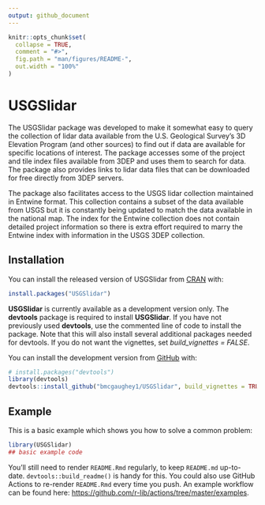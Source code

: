 ```yaml
---
output: github_document
---
```


<!-- README.md is generated from README.Rmd. Please edit that file -->

```r
knitr::opts_chunk$set(
  collapse = TRUE,
  comment = "#>",
  fig.path = "man/figures/README-",
  out.width = "100%"
)
```

# USGSlidar

<!-- badges: start -->
<!-- badges: end -->

The USGSlidar package was developed to make it somewhat easy to query the collection of
lidar data available from the U.S. Geological Survey's 3D Elevation Program (and other sources)
to find out if data are available for specific locations of interest. The package 
accesses some of the project and tile index files available from 3DEP and uses them to
search for data. The package also provides links to lidar data files that can be downloaded
for free directly from 3DEP servers.

The package also facilitates access to the USGS lidar collection maintained in Entwine format.
This collection contains a subset of the data available from USGS but it is constantly being
updated to match the data available in the national map. The index for the Entwine collection
does not contain detailed project information so there is extra effort required to marry the
Entwine index with information in the USGS 3DEP collection.

## Installation

You can install the released version of USGSlidar from [CRAN](https://CRAN.R-project.org) with:

``` r
install.packages("USGSlidar")
```

**USGSlidar** is currently available as a development version only. The **devtools** package is required to
install **USGSlidar**. If you have not previously used **devtools**, use the commented line of
code to install the package. Note that this will also install several additional packages needed
for devtools. If you do not want the vignettes, set *build_vignettes = FALSE*.

You can install the development version from [GitHub](https://github.com/) with:

``` r
# install.packages("devtools")
library(devtools)
devtools::install_github("bmcgaughey1/USGSlidar", build_vignettes = TRUE)
```

## Example

This is a basic example which shows you how to solve a common problem:

```r
library(USGSlidar)
## basic example code
```

You'll still need to render `README.Rmd` regularly, to keep `README.md` up-to-date. `devtools::build_readme()` is handy for this. You could also use GitHub Actions to re-render `README.Rmd` every time you push. An example workflow can be found here: <https://github.com/r-lib/actions/tree/master/examples>.

